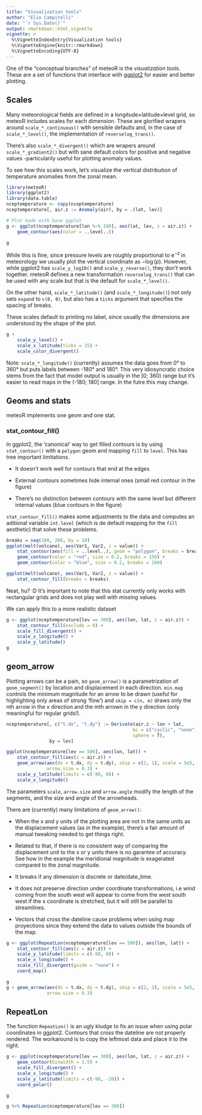 ```yaml
---
title: "Visualization tools"
author: "Elio Campitelli"
date: "`r Sys.Date()`"
output: rmarkdown::html_vignette
vignette: >
  %\VignetteIndexEntry{Visualization tools}
  %\VignetteEngine{knitr::rmarkdown}
  %\VignetteEncoding{UTF-8}
---
```



One of the "conceptual branches" of meteoR is the *visualization tools*. These are a set of functions that interface with [ggplot2](http://ggplot2.tidyverse.org/index.html) for easier and better plotting. 

## Scales

Many meteorological fields are defined in a longitude×latitude×level grid, so meteoR includes scales for each dimension. These are glorified wrapers around `scale_*_continuous()` with sensible defaults and, in the case of `scale_*_level()`, the implementation of `reverselog_trans()`. 

There's also `scale_*_divergent()` which are wrapers around `scale_*_gradient2()` but with sane default colors for positive and negative values -particularily useful for plotting anomaly values. 

To see how this scales work, let's visualize the vertical distribution of temperature anomalies from the zonal mean. 

```r
library(meteoR)
library(ggplot2)
library(data.table)
nceptemperature <- copy(nceptemperature)
nceptemperature[, air.z := Anomaly(air), by = .(lat, lev)]

# Plot made with base ggplot
g <- ggplot(nceptemperature[lon %~% 180], aes(lat, lev, z = air.z)) +
    geom_contour(aes(color = ..level..))

g
```

While this is fine, since pressure levels are roughly proportional to $\mathrm{e}^{-z}$ in meteorology we usually plot the vertical coordinate as $-\log(p)$. However, while ggplot2 has `scale_y_log10()` and `scale_y_reverse()`, they don't work together. meteoR defines a new transformation `reverselog_trans()` that can be used with any scale but that is the default for `scale_*_level()`. 

On the other hand, `scale_*_latitude()` (and `scale_*_longitude()`) not only sets `expand` to `c(0, 0)`, but also has a `ticks` argument that specifies the spacing of breaks. 

These scales default to printing no label, since usually the dimensions are understood by the shape of the plot.

```r
g + 
    scale_y_level() +
    scale_x_latitude(ticks = 15) +
    scale_color_divergent()
```

Note: `scale_*_longitude()` (currently)  assumes the data goes from 0° to 360° but puts labels between -180° and 180°. This very idiosyncratic choice stems from the fact that model output is usually in the [0; 360) range but it's easier to read maps in the (-180; 180] range. In the futre this may change. 

## Geoms and stats

meteoR implements one geom and one stat. 

### stat_contour_fill()

In ggplot2, the 'canonical' way to get filled contours is by using `stat_contour()` with a `polygon` geom and mapping `fill` to `level`. This has tree important limitations. 

* It doesn't work well for contours that end at the edges

* External contours sometimes hide internal ones (small red contour in the figure)

* There's no distinction between contours with the same level but different internal values (blue contours in the figure)

`stat_contour_fill()` makes some adjustments to the data and computes an aditional variable `int.level` (which is de defautl mapping for the `fill` aesthetic) that solve these problems.


```r
breaks = seq(100, 200, by = 10)
ggplot(melt(volcano), aes(Var1, Var2, z = value)) +
    stat_contour(aes(fill = ..level..), geom = "polygon", breaks = breaks) +
    geom_contour(color = "red", size = 0.2, breaks = 150) +
    geom_contour(color = "blue", size = 0.2, breaks = 160)

ggplot(melt(volcano), aes(Var1, Var2, z = value)) +
    stat_contour_fill(breaks = breaks)
```

Neat, hu? :D It's important to note that this stat currently only works with rectangular grids and does not play well with missing values. 

We can apply this to a more realistic dataset 

```r
g <- ggplot(nceptemperature[lev == 300], aes(lon, lat, z = air.z)) +
    stat_contour_fill(exclude = 0) +
    scale_fill_divergent() +
    scale_x_longitude() +
    scale_y_latitude()
g
```


## geom_arrow

Plotting arrows can be a pain, so `geom_arrow()` is a parametrization of `geom_segment()` by location and displacement in each direction. `min.mag` controls the minimum magnitude for an arrow to be drawn (useful for highlighting only areas of strong 'flow') and `skip = c(n, m)` draws only the nth arrow in the x direction and the mth arrown in the y direction (only meaningful for regular grids!).

```r
nceptemperature[, c("t.dx", "t.dy") := Derivate(air.z ~ lon + lat, 
                                               bc = c("cyclic", "none"), 
                                               sphere = T), 
                by = lev]

ggplot(nceptemperature[lev == 500], aes(lon, lat)) +
    stat_contour_fill(aes(z = air.z)) +
    geom_arrow(aes(dx = t.dx, dy = t.dy), skip = c(2, 1), scale = 5e5, min.mag = 2e-6,
               arrow.size = 0.3) +
    scale_y_latitude(limits = c(-90, 0)) +
    scale_x_longitude()
```

The parameters `scale`, `arrow.size` and `arrow.angle` modify the length of the segments, and the size and angle of the arrowheads. 

There are (currently) many limitations of `geom_arrow()`:

* When the x and y units of the plotting area are not in the same units as the displacement values (as in the example), there's a fair amount of manual tweaking needed to get things right. 

* Related to that, if there is no consistent way of comparing the displacement unit to the x or y units there is no garantee of accuracy. See how in the example the meridional magnitude is exagerated compared to the zonal magnitude. 

* It breaks if any dimension is discrete or date/date_time. 

* It does not preserve direction under coordinate transformations, i.e wind coming from the south west will appear to come from the west south west if the x coordinate is stretched, but it will still be parallel to streamlines. 

* Vectors that cross the dateline cause problems when using map proyections since they extend the data to values outside the bounds of the map. 

```r
g <- ggplot(RepeatLon(nceptemperature[lev == 500]), aes(lon, lat)) +
    stat_contour_fill(aes(z = air.z)) +
    scale_y_latitude(limits = c(-80, 0)) +
    scale_x_longitude() +
    scale_fill_divergent(guide = "none") +
    coord_map()

g 
g + geom_arrow(aes(dx = t.dx, dy = t.dy), skip = c(2, 2), scale = 5e5, min.mag = 2e-6,
               arrow.size = 0.3) 
```



## RepeatLon

The function `RepeatLon()` is an ugly kludge to fix an issue when using polar coordinates in ggplot2. Contours that cross the dateline are not properly rendered. The workaround is to copy the leftmost data and place it to the right.

```r
g <- ggplot(nceptemperature[lev == 300], aes(lon, lat, z = air.z)) +
    geom_contour(binwidth = 1.5) +
    scale_fill_divergent() +
    scale_x_longitude() +
    scale_y_latitude(limits = c(-90, -20)) +
    coord_polar()

g

g %+% RepeatLon(nceptemperature[lev == 300]) 
```

